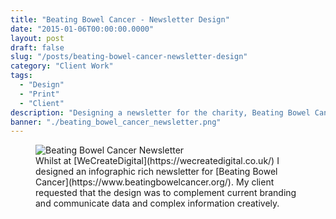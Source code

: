 ```yaml
---
title: "Beating Bowel Cancer - Newsletter Design"
date: "2015-01-06T00:00:00.0000"
layout: post
draft: false
slug: "/posts/beating-bowel-cancer-newsletter-design"
category: "Client Work"
tags:
  - "Design"
  - "Print"
  - "Client"
description: "Designing a newsletter for the charity, Beating Bowel Cancer"
banner: "./beating_bowel_cancer_newsletter.png"
---
```


<figure>
  <img src="./beating_bowel_cancer_newsletter.png" alt="Beating Bowel Cancer Newsletter"/>
  <figcaption>
   Whilst at [WeCreateDigital](https://wecreatedigital.co.uk/) I designed an infographic rich newsletter for [Beating Bowel Cancer](https://www.beatingbowelcancer.org/). My client requested that the design was to complement current branding and communicate data and complex information creatively.
  </figcaption>
</figure>


